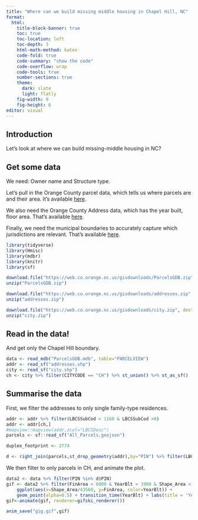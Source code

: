 ```yaml
---
title: "Where can we build missing middle housing in Chapel Hill, NC"
format: 
  html:
    title-block-banner: true
    toc: true
    toc-location: left
    toc-depth: 3
    html-math-method: katex
    code-fold: true
    code-summary: "show the code"
    code-overflow: wrap
    code-tools: true
    number-sections: true
    theme: 
      dark: slate
      light: flatly
    fig-width: 9
    fig-height: 6
editor: visual
---
```


## Introduction

Let's look at where we can build missing-middle housing in NC?

## Get some data

We need: Owner name and Structure type.

Let's pull in the Orange County parcel data, which tells us where parcels are and their area. It's available [here](ParcelsGDB.zip).

We also need the Orange County Address data, which has the year built, floor area. That's available [here](%22https://web.co.orange.nc.us/gisdownloads/addresses.zip%22).

Finally, we need the municipal boundaries to accurately capture which jurisdictions are relevant. That's available [here](%22https://web.co.orange.nc.us/gisdownloads/city.zip%22).

```r
library(tidyverse)
library(Hmisc)
library(mdbr)
library(knitr)
library(sf)
```

```r
download.file("https://web.co.orange.nc.us/gisdownloads/ParcelsGDB.zip", destfile = "ParcelsGDB.zip")
unzip("ParcelsGDB.zip")

download.file("https://web.co.orange.nc.us/gisdownloads/addresses.zip", destfile = "addresses.zip")
unzip("addresses.zip")

download.file("https://web.co.orange.nc.us/gisdownloads/city.zip", destfile = "city.zip")
unzip("city.zip")
```

## Read in the data!

And get only the Chapel Hill boundary.

```r
data <- read_mdb("ParcelsGDB.mdb", table="PARCELVIEW")
addr <- read_sf("addresses.shp")
city <- read_sf("city.shp")
ch <- city %>% filter(CITYCODE == "CH") %>% st_union() %>% st_as_sf()
```

## Summarise the data

First, we filter the addresses to only single family-type residences.

```r
addr <- addr %>% filter(LBCSSubCod < 1160 & LBCSSubCod >0) 
addr <- addr[ch,]
#mapview::mapview(addr,zcol="LBCSDesc")
parcels <- sf::read_sf("All_Parcels.geojson")

duplex_footprint <- 2774

d <- right_join(parcels,st_drop_geometry(addr),by="PIN") %>% filter(LBCSDesc %in% c("Res-Single Family", "Res-MH-SW", "Res-MH-DW-TW")) %>% filter(OwnerAddress!="PROPERTY OFFICE UNC") %>% st_transform(2264) %>% st_make_valid() %>% mutate(area_acr = as.numeric(st_area(.)/43560), area_ft2 = as.numeric(st_area(.))) %>% filter(area_acr<5) %>% mutate(plexable = case_when(area_ft2>=4*duplex_footprint ~ "yes", TRUE ~ "no"))

```

We then filter to only parcels in CH, and animate the plot.

```r
data2 <- data %>% filter(PIN %in% d$PIN)
gif <- data2 %>% filter(FinArea < 6000 & YearBlt > 1900 & Shape_Area < 43560*2) %>% arrange(desc(YearBlt)) %>%
    ggplot(aes(x=Shape_Area/43560, y=FinArea, color=YearBlt)) +
    geom_point(alpha=0.5) + transition_time(YearBlt) + labs(title = 'Year: {frame_time}') + shadow_mark() + scale_colour_viridis_b() + xlab("Lot Size (Acres)") + ylab("Unit sqft")
gif<-animate(gif, renderer=gifski_renderer())

anim_save("gig.gif",gif)
```
